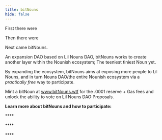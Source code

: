 ```yaml
---
title: bitNouns
hide: false
---
```


First there were <Nutshell glossaryEntry="content/glossary/NounsDAO.mdx" children="NounsDAO." />

Then there were <Nutshell glossaryEntry="content/glossary/Lil-Nouns-DAO.mdx" children="Lil Nouns." />

Next came bitNouns.

An expansion DAO based on Lil Nouns DAO, bitNouns works to create another layer within the Nounish ecosystem; The teeniest tiniest Noun yet.&#x20;

By expanding the ecosystem, bitNouns aims at exposing more people to Lil Nouns, and in turn Nouns DAO/the entire Nounish ecosystem via a *practically free* way to participate.

Mint a bitNoun at www.bitNouns.wtf for the .0001 reserve + Gas fees and unlock the ability to vote on Lil Nouns DAO Proposals.

**Learn more about bitNouns and how to participate:**

****<Nutshell glossaryEntry="content/glossary/bitNouns-Summary.mdx" children="Summary" />

<Nutshell glossaryEntry="content/glossary/bitNouns-5-Minute-Auctions.mdx" children="5 Minute Auctions" />&#x20;

****<Nutshell glossaryEntry="content/glossary/bitNouns-Bidding-and-Settling-Auctions.mdx" children="Bidding and Settling Auctions" />&#x20;

****<Nutshell glossaryEntry="content/glossary/bitNouns-A-Free-Governance-Token.mdx" children="A Free Governance Token" />&#x20;
